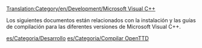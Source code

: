 [[Translation:Category/en/Development/Microsoft Visual C++]]


Los siguientes documentos están relacionados con la instalación y las guías de compilación para las diferentes versiones de Microsoft Visual C++.

{{en/Warning| Microsoft® Visual C++ en Windows® 9x no está soportado para crear binarios; usa MINGW/Cygwin/BuildOTTD en su lugar.}}

[[es/Categoria/Desarrollo]]
[[es/Categoria/Compilar OpenTTD]]